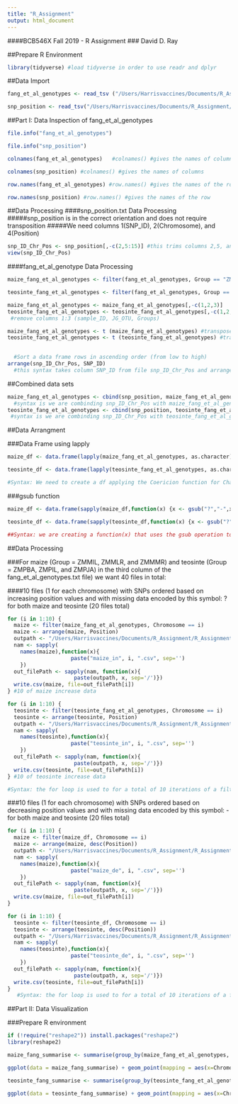 ```yaml
---
title: "R_Assignment"
output: html_document
---
```

####BCB546X Fall 2019 - R Assignment
### David D. Ray

##Prepare R Environment
```r
library(tidyverse) #load tidyverse in order to use readr and dplyr
```
##Data Import
```r
fang_et_al_genotypes <- read_tsv ("/Users/Harrisvaccines/Documents/R_Assignment/R_Assignment_Data_Sets/fang_et_al_genotypes.txt") #loads and renames data set
```
```r
snp_position <- read_tsv("/Users/Harrisvaccines/Documents/R_Assignment/R_Assignment_Data_Sets/snp_position.txt") #loads and renames data set
```
##Part I: Data Inspection of fang_et_al_genotypes
```r
file.info("fang_et_al_genotypes")
```
```r
file.info("snp_position")
```
```r
colnames(fang_et_al_genotypes)   #colnames() #gives the names of columns

```
```r
colnames(snp_position) #colnames() #gives the names of columns
```
  
  
```r
row.names(fang_et_al_genotypes) #row.names() #gives the names of the row
```
```r
row.names(snp_position) #row.names() #gives the names of the row

```


##Data Processing
####snp_position.txt Data Processing
#####snp_position is in the correct orientation and does not require transposition
#####We need columns 1(SNP_ID), 2(Chromosome), and 4(Position)
```r
snp_ID_Chr_Pos <- snp_position[,-c(2,5:15)] #this trims columns 2,5, and everything past 5
view(snp_ID_Chr_Pos)
```
  
####fang_et_al_genotype Data Processing
```r
maize_fang_et_al_genotypes <- filter(fang_et_al_genotypes, Group == "ZMMLR" | Group == "ZMMIL" | Group == "ZMMMR") #filter/sort groups
```
```r
teosinte_fang_et_al_genotypes <- filter(fang_et_al_genotypes, Group == "ZMPBA" | Group == "ZMPIL" | Group == "ZMPJA") #filter/sort groups
```
```r
maize_fang_et_al_genotypes <- maize_fang_et_al_genotypes[,-c(1,2,3)]
teosinte_fang_et_al_genotypes <- teosinte_fang_et_al_genotypes[,-c(1,2,3)]
 #remove columns 1:3 (sample_ID, JG_OTU, Groups)
```
```r
maize_fang_et_al_genotypes <- t (maize_fang_et_al_genotypes) #transpose newly created data sets and places SNP_ID in position 1,1
teosinte_fang_et_al_genotypes <- t (teosinte_fang_et_al_genotypes) #transpose newly created data sets and places SNP_ID in position 1,1
 
```
```r
  #Sort a data frame rows in ascending order (from low to high)
arrange(snp_ID_Chr_Pos, SNP_ID)
  #this syntax takes column SNP_ID from file snp_ID_Chr_Pos and arranges the values from low to high
``` 
  
##Combined data sets
```r
maize_fang_et_al_genotypes <- cbind(snp_position, maize_fang_et_al_genotypes)
  #syntax is we are combinding snp_ID_Chr_Pos with maize_fang_et_al_genotypes at the 1,1 position
teosinte_fang_et_al_genotypes <- cbind(snp_position, teosinte_fang_et_al_genotypes)
 #syntax is we are combinding snp_ID_Chr_Pos with teosinte_fang_et_al_genotypes at the 1,1 position
```

##Data Arrangment

###Data Frame using lapply
```r
maize_df <- data.frame(lapply(maize_fang_et_al_genotypes, as.character), stringsAsFactors=FALSE)

teosinte_df <- data.frame(lapply(teosinte_fang_et_al_genotypes, as.character), stringsAsFactors=FALSE)

#Syntax: We need to create a df applying the Coericion function for Character Type to the list found in maize_fang_et_al_genotypes and teonite_fang_et_all_genotypes. We also need to make sure that R prevents coercing character vectors to factors for ALL columns byt setting the argument stringsAsFactors to false.

```

###gsub function
```r
maize_df <- data.frame(sapply(maize_df,function(x) {x <- gsub("?","-",x,fixed=TRUE)}))

teosinte_df <- data.frame(sapply(teosinte_df,function(x) {x <- gsub("?","-",x,fixed=TRUE)}))

##Syntax: we are creating a function(x) that uses the gsub operation to replace all matches of a string ("?") with a different string ("-"), this function is passed through the df and the output is saved to the previous file name
```
##Data Processing

###For maize (Group = ZMMIL, ZMMLR, and ZMMMR) and teosinte (Group = ZMPBA, ZMPIL, and ZMPJA) in the third column of the fang_et_al_genotypes.txt file) we want 40 files in total:

####10 files (1 for each chromosome) with SNPs ordered based on increasing position values and with missing data encoded by this symbol: ? for both maize and teosinte (20 files total)
 
```r
for (i in 1:10) {
  maize <- filter(maize_fang_et_al_genotypes, Chromosome == i)
  maize <- arrange(maize, Position)
  outpath <- "/Users/Harrisvaccines/Documents/R_Assignment/R_Assignment_Output"
  nam <- sapply(
    names(maize),function(x){
                    paste("maize_in", i, ".csv", sep='')
    })
  out_filePath <- sapply(nam, function(x){
                     paste(outpath, x, sep='/')})
  write.csv(maize, file=out_filePath[i])
} #10 of maize increase data

for (i in 1:10) {
  teosinte <- filter(teosinte_fang_et_al_genotypes, Chromosome == i)
  teosinte <- arrange(teosinte, Position)
  outpath <- "/Users/Harrisvaccines/Documents/R_Assignment/R_Assignment_Output"
  nam <- sapply(
    names(teosinte),function(x){
                    paste("teosinte_in", i, ".csv", sep='')
    })
  out_filePath <- sapply(nam, function(x){
                     paste(outpath, x, sep='/')})
  write.csv(teosinte, file=out_filePath[i])
} #10 of teosinte increase data

#Syntax: the for loop is used to for a total of 10 iterations of a filter function for the Chromosome column on the given dataset (either the combined maize:snp_position or teosinte:snp_position). This output file is then subjected to a arrange function that will sort in ascending order using the Position column. This newly sorted output is then subjected to the previous created function(x) for missing data to be encoded by a "?" character. The final output is then written with unique file name, the species followed by a "_" using the sep= command and a indicator(in) for increasing followed by the chromosome number and finally the file extension .csv
```

###10 files (1 for each chromosome) with SNPs ordered based on decreasing position values and with missing data encoded by this symbol: - for both maize and teosinte (20 files total)
```r
for (i in 1:10) {
  maize <- filter(maize_df, Chromosome == i)
  maize <- arrange(maize, desc(Position))
  outpath <- "/Users/Harrisvaccines/Documents/R_Assignment/R_Assignment_Output"
  nam <- sapply(
    names(maize),function(x){
                    paste("maize_de", i, ".csv", sep='')
    })
  out_filePath <- sapply(nam, function(x){
                     paste(outpath, x, sep='/')})
  write.csv(maize, file=out_filePath[i])
}

for (i in 1:10) {
  teosinte <- filter(teosinte_df, Chromosome == i)
  teosinte <- arrange(teosinte, desc(Position))
  outpath <- "/Users/Harrisvaccines/Documents/R_Assignment/R_Assignment_Output"
  nam <- sapply(
    names(teosinte),function(x){
                    paste("teosinte_de", i, ".csv", sep='')
    })
  out_filePath <- sapply(nam, function(x){
                     paste(outpath, x, sep='/')})
  write.csv(teosinte, file=out_filePath[i])
}
   #Syntax: the for loop is used to for a total of 10 iterations of a filter function  for the Chromosome column on the given dataset (either the combined maize:snp_position or teosinte:snp_position). This output file is then subjected to a arrange function with a descending argument using the Position column. This newly sorted output is then subjected to the previous created function(x) for missing data to be encoded by a "-" character. The final output is then written with unique file name, the species followed by a "_" using the sep= command and a indicator(de) for increasing followed by the chromosome number and finally the file extension .csv
```
##Part II: Data Visualization

###Prepare R environment
```r
if (!require("reshape2")) install.packages("reshape2")
library(reshape2)
```
```r
maize_fang_summarise <- summarise(group_by(maize_fang_et_al_genotypes, Chromosome), number_of_snp=n())

```

```r
ggplot(data = maize_fang_summarise) + geom_point(mapping = aes(x=Chromosome, y=number_of_snp), colour = 'red')

```
```r
teosinte_fang_summarise <- summarise(group_by(teosinte_fang_et_al_genotypes, Chromosome), number_of_snp=n())

ggplot(data = teosinte_fang_summarise) + geom_point(mapping = aes(x=Chromosome, y=number_of_snp), colour = 'green')
```














